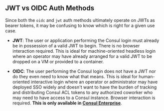 ## JWT vs OIDC Auth Methods

Since both the `oidc` and `jwt` auth methods ultimately operate on JWTs as
bearer tokens, it may be confusing to know which is right for a given use case.

- **JWT**: The user or application performing the Consul login must already be
  in possession of a valid JWT to begin. There is no browser interaction
  required. This is ideal for machine-oriented headless login where an operator
  may have already arranged for a valid JWT to be dropped on a VM or provided
  to a container.

- **OIDC**: The user performing the Consul login does not have a JWT nor do
  they even need to know what that means. This is ideal for human-oriented
  interactive login where an operator or administrator may have deployed SSO
  widely and doesn't want to have the burden of tracking and distributing
  Consul ACL tokens to any authorized coworker who may need to have access to a
  Consul instance. Browser interaction is required. **This is only available in
  [Consul Enterprise](https://www.hashicorp.com/products/consul/)**.
